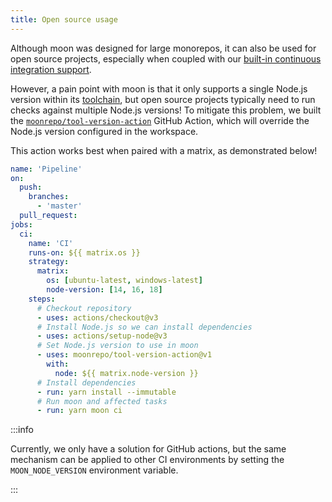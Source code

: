 ```yaml
---
title: Open source usage
---
```


Although moon was designed for large monorepos, it can also be used for open source projects,
especially when coupled with our [built-in continuous integration support](./ci).

However, a pain point with moon is that it only supports a single Node.js version within its
[toolchain](../concepts/toolchain), but open source projects typically need to run checks against
multiple Node.js versions! To mitigate this problem, we built the
[`moonrepo/tool-version-action`](https://github.com/moonrepo/tool-version-action) GitHub Action,
which will override the Node.js version configured in the workspace.

This action works best when paired with a matrix, as demonstrated below!

```yaml title=".github/workflows/ci.yml"
name: 'Pipeline'
on:
  push:
    branches:
      - 'master'
  pull_request:
jobs:
  ci:
    name: 'CI'
    runs-on: ${{ matrix.os }}
    strategy:
      matrix:
        os: [ubuntu-latest, windows-latest]
        node-version: [14, 16, 18]
    steps:
      # Checkout repository
      - uses: actions/checkout@v3
      # Install Node.js so we can install dependencies
      - uses: actions/setup-node@v3
      # Set Node.js version to use in moon
      - uses: moonrepo/tool-version-action@v1
        with:
          node: ${{ matrix.node-version }}
      # Install dependencies
      - run: yarn install --immutable
      # Run moon and affected tasks
      - run: yarn moon ci
```

:::info

Currently, we only have a solution for GitHub actions, but the same mechanism can be applied to
other CI environments by setting the `MOON_NODE_VERSION` environment variable.

:::
